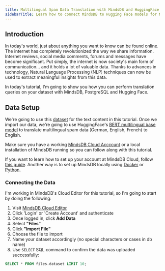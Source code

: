 ```yaml
---
title: Multilingual Spam Data Translation with MindsDB and HuggingFace
sidebarTitle: Learn how to connect MindsDB to Hugging Face models for Multilingual Spam Data Text Translation
---
```


## Introduction

In today's world, just about anything you want to know can be found online. The internet has completely revolutionized the way we share information. Internet reviews, social media comments, forums and messages have become significant. Put simply, the internet is now society's main form of communication... and it holds a lot of valuable data. Thanks to advances in technology, Natural Language Processing (NLP) techniques can now be used to extract meaningful insights from this data. 

In today's tutorial, I'm going to show you how you can perform translation queries on your dataset with MindsDB, PostgreSQL and Hugging Face.

## Data Setup

We're going to use this [dataset](https://www.kaggle.com/datasets/rajnathpatel/multilingual-spam-data?resource=download) for the text content in this tutorial. 
Once we import our data, we're going to use HuggingFace's [BERT multilingual base model](https://huggingface.co/bert-base-multilingual-cased) to translate multilingual spam data (German, English, French) to English.

Make sure you have a working [MindsDB Cloud Acccount](https://cloud.mindsdb.com/) or a local installation of MindsDB running so you can follow along with this tutorial. 

If you want to learn how to set up your account at MindsDB Cloud, follow
[this guide](/setup/cloud/). Another way is to set up
MindsDB locally using
[Docker](/setup/self-hosted/docker/) or
[Python](/setup/self-hosted/pip/source/).


### Connecting the Data

I'm working in MindsDB's Cloud Editor for this tutorial, so I'm going to start by doing the following:

1. Visit [MindsDB Cloud Editor]()
2. Click 'Login' or 'Create Account' and authenticate
3. Once logged in, click **Add Data**
4. Select **"Files"**
5. Click **"Import File"**
6. Choose the file to import
7. Name your dataset accordingly (no special characters or cases in db name)
8. Use `SELECT` SQL command to confirm the data was uploaded successfully:

```sql
SELECT * FROM files.dataset LIMIT 10;
```

